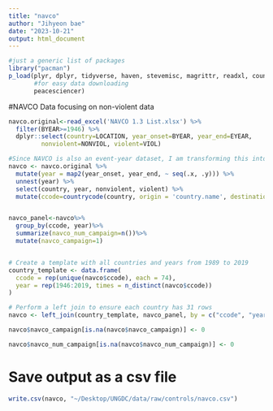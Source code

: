 ```yaml
---
title: "navco"
author: "Jihyeon bae"
date: "2023-10-21"
output: html_document
---
```


```r
#just a generic list of packages 
library("pacman")
p_load(plyr, dplyr, tidyverse, haven, stevemisc, magrittr, readxl, countrycode,
       #for easy data downloading
       peacesciencer)
```

#NAVCO Data focusing on non-violent data
```r
navco.original<-read_excel('NAVCO 1.3 List.xlsx') %>%
  filter(BYEAR>=1946) %>%
  dplyr::select(country=LOCATION, year_onset=BYEAR, year_end=EYEAR,
         nonviolent=NONVIOL, violent=VIOL)

#Since NAVCO is also an event-year dataset, I am transforming this into a country-year by expanding year frame.
navco <- navco.original %>%
  mutate(year = map2(year_onset, year_end, ~ seq(.x, .y))) %>%
  unnest(year) %>%
  select(country, year, nonviolent, violent) %>%
  mutate(ccode=countrycode(country, origin = 'country.name', destination = 'cown'))


navco_panel<-navco%>%
  group_by(ccode, year)%>%
  summarize(navco_num_campaign=n())%>%
  mutate(navco_campaign=1)


# Create a template with all countries and years from 1989 to 2019
country_template <- data.frame(
  ccode = rep(unique(navco$ccode), each = 74),
  year = rep(1946:2019, times = n_distinct(navco$ccode))
)

# Perform a left join to ensure each country has 31 rows
navco <- left_join(country_template, navco_panel, by = c("ccode", "year")) 

navco$navco_campaign[is.na(navco$navco_campaign)] <- 0 

navco$navco_num_campaign[is.na(navco$navco_num_campaign)] <- 0 
```

# Save output as a csv file
```r
write.csv(navco, "~/Desktop/UNGDC/data/raw/controls/navco.csv")
```
